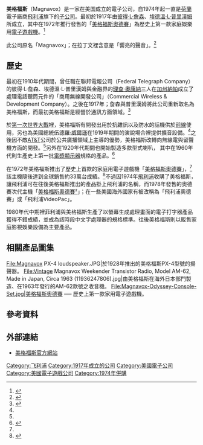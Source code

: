 {{noteTA
|G1=IT
|G2 = Games
}}
{{Infobox company
| name                = 美格福斯
| name_en             = Magnavox
| type                = [[子公司|子公司]]
| foundation          = 1917年
| founder             = [[彼得·L·詹森|彼得·L·詹森]]<br>[[埃德溫·L·普里漢姆|埃德溫·L·普里漢姆]]
| location            = [[美國|美國]]
| industry            = 電子產品公司
| products            = [[美格福斯奧德賽|美格福斯奧德賽]]<br>[[美格福斯奧德賽²|美格福斯奧德賽²]]<br>影音娛樂設備<br>光學儲存媒介
| services            = 消費性電子娛樂產品
| parent              = [[飛利浦|飛利浦]]
| homepage            = {{URL|www.Magnavox.com}}
| slogan              = SMART. VERY SMART.  
}}

'''美格福斯'''（Magnavox）是一家在美国成立的電子公司，自1974年起一直是[[荷蘭|荷蘭]]電子廠商[[飛利浦|飛利浦]]旗下的[[子公司|子公司]]。最初於1917年由[[彼得·L·詹森|彼得·L·詹森]]、[[埃德溫·L·普里漢姆|埃德溫·L·普里漢姆]]所成立，其中在1972年推行發售的「[[美格福斯奧德賽|美格福斯奧德賽]]」為歷史上第一款家庭娛樂用[[電子遊戲機|電子遊戲機]]。<ref name="CM">{{Cite web |url=http://computermuseum.50megs.com/magnavox.htm |title=THE BEGINNING: THE MAGNAVOX ODYSSEY |work=History of Home and Game Computers |accessdate=2014年12月31日 |archive-date=2015年1月2日 |archive-url=https://web.archive.org/web/20150102202245/http://computermuseum.50megs.com/magnavox.htm |dead-url=no }}</ref>

此公司原名「Magnavox」；在拉丁文裡含意是「響亮的聲音」。<ref name="nl">{{Cite web |url=http://www.vintageradio.nl/Luidsprekers/magnavoxeng.htm |title=Magnavox Radio Speaker |work=vintageradio.nl |date=2014年5月12日 |accessdate=2014年12月31日 |archive-date=2014年3月13日 |archive-url=https://web.archive.org/web/20140313102426/http://www.vintageradio.nl/Luidsprekers/magnavoxeng.htm |dead-url=no }}</ref>

== 歷史 ==
最初在1910年代期間，曾任職在聯邦電報公司（Federal Telegraph Company）的彼得·L·詹森、埃德溫·L·普里漢姆與金融界的[[理查·奧康納|理查·奧康納]]三人在[[加州|加州]][[納帕|納帕]]成立了處理電話聽筒元件的「商用無線開發公司」（Commercial Wireless & Development Company）。之後在1917年；詹森與普里漢姆將此公司重新取名為美格福斯，而最初美格福斯是經營於通訊方面領域。<ref name="CM2">{{Cite web |url=http://www.radiomuseum.org/dsp_hersteller_detail.cfm?company_id=2789 |title=History of the radio manufacturer  Magnavox Co.; Fort Wayne (ex Oakland) |work=Radio Mesuem |accessdate=2014年12月31日 |archive-date=2014年11月30日 |archive-url=https://web.archive.org/web/20141130175729/http://www.radiomuseum.org/dsp_hersteller_detail.cfm?company_id=2789 |dead-url=no }}</ref>

於[[第一次世界大戰|第一次世界大戰]]裡，美格福斯有開發出用於抗雜訊以及防水的話機供於[[前線|前線]]使用，另也為美國總統[[伍德羅·威爾遜|伍德羅·威爾遜]]在1919年期間的演說場合裡提供擴音設備。<ref name="nl"/>之後因不敵[[AT&T|AT&T]]公司於公共廣播領域上主導的優勢，美格福斯改轉向無線電與留聲機方面的開發。<ref name="nl"/>另外在1920年代期間也開始製造多款型式喇叭，<!-- <ref name="CM"/> CM2? -->其中在1960年代則生產史上第一批[[電漿顯示器|電漿顯示器]]規格的產品。<ref>{{Cite web |url=http://www.calgarysun.com/2013/09/19/from-the-magnavox-odyssey-to-gta-v |title=From the Magnavox Odyssey to 'GTA V' |work=SUN+ |author=Syd Bolton |date=2013年9月23日 |accessdate=2014年12月31日 |archive-date=2015年12月8日 |archive-url=https://web.archive.org/web/20151208181421/http://www.calgarysun.com/2013/09/19/from-the-magnavox-odyssey-to-gta-v |dead-url=no }}</ref>

在1972年美格福斯推出了歷史上首款的家庭用電子遊戲機「[[美格福斯奧德賽|美格福斯奧德賽]]」，<ref name="CM"/>該主機隨後達到全球銷售約33萬台成績。<ref>{{Cite web |url=http://www.pong-story.com/odyssey.htm |title=Magnavox Odyssey First home video game console |work=Pong-Story |author=David Winter |accessdate=2014年12月31日 |archive-date=2006年2月21日 |archive-url=https://web.archive.org/web/20060221124902/http://www.pong-story.com/odyssey.htm |dead-url=no }}</ref>不過因1974年[[飛利浦|飛利浦]]收購了美格福斯，讓飛利浦可在往後美格福斯推出的產品掛上飛利浦的名稱，而1978年發售的奧德賽次代主機「[[美格福斯奧德賽²|美格福斯奧德賽²]]」；在一些美國海外國家有被改稱為「飛利浦奧德賽」或「飛利浦VideoPac」。

1980年代中期裡菲利浦與美格福斯生產了以螢幕生成處理畫面的電子打字器產品獲得不錯成績，並成為該時段中文字處理器的規格標準。往後美格福斯則以販售家庭影視娛樂設備為主要產品。

== 相關產品圖集 ==
<gallery widths="200px" heights="200px" perrow="3">
File:Magnavox PX-4 loudspeaker.JPG|於1928年推出的美格福斯PX-4型號的揚聲器。
File:Vintage Magnavox Weekender Transistor Radio, Model AM-62, Made in Japan, Circa 1963 (11936247806).jpg|由美格福斯在海外日本部門製造、在1963年發行的AM-62款號之收音機。
File:Magnavox-Odyssey-Console-Set.jpg|[[美格福斯奧德賽|美格福斯奧德賽]] ── 歷史上第一款家用電子遊戲機。
</gallery>

== 參考資料 ==
{{reflist}}

== 外部連結 ==
{{commons category|Magnavox|美格福斯}}
*[http://www.magnavox.com/ 美格福斯官方網站] {{Wayback|url=http://www.magnavox.com/ |date=20170429180104 }}

{{飞利浦}}
{{Authority control}}
{{DEFAULTSORT:Magnavox}}
[[Category:飞利浦|Category:飞利浦]]
[[Category:1917年成立的公司|Category:1917年成立的公司]]
[[Category:美國電子公司|Category:美國電子公司]]
[[Category:美國電子遊戲公司|Category:美國電子遊戲公司]]
[[Category:1974年併購|Category:1974年併購]]